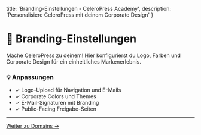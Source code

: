   title: 'Branding-Einstellungen - CeleroPress Academy',
  description: 'Personalisiere CeleroPress mit deinem Corporate Design'
}

# 🎨 Branding-Einstellungen

Mache CeleroPress zu deinem! Hier konfigurierst du Logo, Farben und Corporate Design für ein einheitliches Markenerlebnis.

<div className="not-prose bg-green-50 border border-green-200 rounded-lg p-6 my-8">
  <h3 className="text-lg font-semibold text-green-900 mb-2">💡 Anpassungen</h3>
  <ul className="space-y-2 text-green-700">
    <li>✓ Logo-Upload für Navigation und E-Mails</li>
    <li>✓ Corporate Colors und Themes</li>
    <li>✓ E-Mail-Signaturen mit Branding</li>
    <li>✓ Public-Facing Freigabe-Seiten</li>
  </ul>
</div>

---

<div className="not-prose bg-gradient-to-r from-blue-50 to-indigo-50 rounded-lg p-8 my-8 text-center">
  <a 
    href="/dashboard/academy/documentation/handbuch/einstellungen/domains"
    className="inline-flex items-center px-6 py-3 border border-transparent text-base font-medium rounded-lg shadow-sm text-white bg-blue-600 hover:bg-blue-700 focus:outline-none focus:ring-2 focus:ring-offset-2 focus:ring-blue-500 transition-all duration-200"
  >
    Weiter zu Domains →
  </a>
</div>